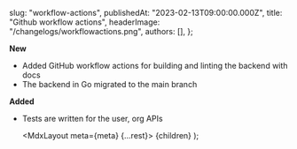 
  slug: "workflow-actions",
  publishedAt: "2023-02-13T09:00:00.000Z",
  title: "Github workflow actions",
  headerImage: "/changelogs/workflowactions.png",
  authors: [],
};

**New**

- Added GitHub workflow actions for building and linting the backend with docs
- The backend in Go migrated to the main branch

**Added**

- Tests are written for the user, org APIs

  <MdxLayout meta={meta} {...rest}>
    {children}
  </MdxLayout>
);
